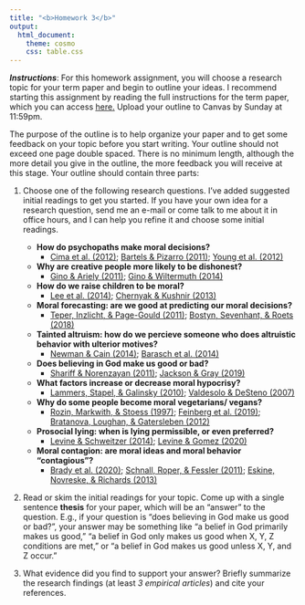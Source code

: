 ```yaml
---
title: "<b>Homework 3</b>"
output:
  html_document:
    theme: cosmo
    css: table.css
---
```


***Instructions***: For this homework assignment, you will choose a research topic for your term paper and begin to outline your ideas. I recommend starting this assignment by reading the full instructions for the term paper, which you can access <u>[here](extra/final.html).</u> Upload your outline to Canvas by Sunday at 11:59pm.

The purpose of the outline is to help organize your paper and to get some feedback on your topic before you start writing. Your outline should not exceed one page double spaced. There is no minimum length, although the more detail you give in the outline, the more feedback you will receive at this stage. Your outline should contain three parts:

1. Choose one of the following research questions. I've added suggested initial readings to get you started. If you have your own idea for a research question, send me an e-mail or come talk to me about it in office hours, and I can help you refine it and choose some initial readings. 

    * **How do psychopaths make moral decisions? **
      - [Cima et al. (2012)](final_readings/Cima_2010.pdf); [Bartels & Pizarro (2011)](final_readings/Bartels_2011.pdf); [Young et al. (2012)](final_readings/Young_2012.pdf)
    
    * **Why are creative people more likely to be dishonest?**
      - [Gino & Ariely (2011)](final_readings/Gino_2011.pdf); [Gino & Wiltermuth (2014)](final_readings/Gino_2014.pdf)
    
    * **How do we raise children to be moral?**
      - [Lee et al. (2014)](final_readings/Lee_2014.pdf); [Chernyak & Kushnir (2013)](final_readings/Chernyak_2013.pdf)
    
    * **Moral forecasting: are we good at predicting our moral decisions?** 
      - [Teper, Inzlicht, & Page-Gould (2011)](final_readings/Teper_2011.pdf); [Bostyn, Sevenhant, & Roets (2018)](final_readings/Bostyn_2018.pdf)

    * **Tainted altruism: how do we percieve someone who does altruistic behavior with ulterior motives? **
      - [Newman & Cain (2014)](final_readings/Newman_2014.pdf); [Barasch et al. (2014)](final_readings/Barasch_2014.pdf)

    * **Does believing in God make us good or bad? **
      - [Shariff & Norenzayan (2011)](final_readings/Shariff_2011.pdf); [Jackson & Gray (2019)](final_readings/Jackson_2019.pdf)

    * **What factors increase or decrease moral hypocrisy? **
      - [Lammers, Stapel, & Galinsky (2010)](final_readings/Lammers_2010.pdf); [Valdesolo & DeSteno (2007)](final_readings/Valdesolo_2007.pdf)

    * **Why do some people become moral vegetarians/ vegans?**
      - [Rozin, Markwith, & Stoess (1997)](final_readings/Rozin_1997.pdf); [Feinberg et al. (2019)](final_readings/Feinberg_2019.pdf); [Bratanova, Loughan, & Gatersleben (2012)](final_readings/Bratanova_2012.pdf)

    * **Prosocial lying: when is lying permissible, or even preferred?**
      - [Levine & Schweitzer (2014)](final_readings/Levine_2014.pdf); [Levine & Gomez (2020)](final_readings/Levine_2020.pdf)

    * **Moral contagion: are moral ideas and moral behavior "contagious"? **
      - [Brady et al. (2020)](final_readings/Brady_2020.pdf); [Schnall, Roper, & Fessler (2011)](final_readings/Schnall_2011.pdf); [Eskine, Novreske, & Richards (2013)](final_readings/Eskine_2013.pdf)

2. Read or skim the initial readings for your topic. Come up with a single sentence **thesis** for your paper, which will be an "answer" to the question. E.g., if your question is "does believing in God make us good or bad?", your answer may be something like "a belief in God primarily makes us good," "a belief in God only makes us good when X, Y, Z conditions are met," or "a belief in God makes us good unless X, Y, and Z occur."  

3. What evidence did you find to support your answer? Briefly summarize the research findings (at least *3 empirical articles*) and cite your references.